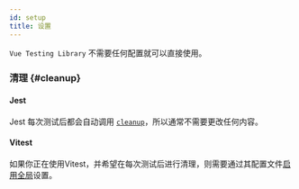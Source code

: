 ```yaml
---
id: setup
title: 设置
---
```


`Vue Testing Library` 不需要任何配置就可以直接使用。

### 清理 {#cleanup}

#### Jest

Jest 每次测试后都会自动调用 [`cleanup`](./api#cleanup)，所以通常不需要更改任何内容。

#### Vitest

如果你正在使用Vitest，并希望在每次测试后进行清理，则需要通过其配置文件[启用全局](https://vitest.dev/config/#globals)设置。
